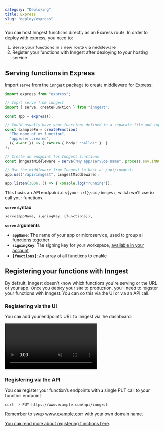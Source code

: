 ```yaml
---
category: "Deploying"
title: Express
slug: "deploy/express"
---
```


You can host Inngest functions directly as an Express route. In order to deploy with
express, you need to:

1. Serve your functions in a new route via middleware
2. Register your functions with Inngest after deploying to your hosting service

## Serving functions in Express

Import `serve` from the `inngest` package to create middleware for Express:

```ts
import express from "express";

// Imprt serve from inngest
import { serve, createFunction } from "inngest";

const app = express();

// You'd usually have your functions defined in a separate file and imported here.
const exampleFn = createFunction(
  "The name of my function",
  "app/user.created",
  ({ event }) => { return { body: "hello!" }; }
);

// Create an endpoint for Inngest functions
const inngestMiddleware = serve("My app/service name", process.env.INNGEST_SIGNING_KEY, [exampleFn]);

// Use the middleware from Inngest to host at /api/inngest.
app.use("/api/inngest", inngestMiddleware);

app.listen(3006, () => { console.log("running"));

```

This hosts an API endpoint at `${your-url}/api/inngest`, which we'll use to call your
functions.

**`serve` syntax**

```
serve(appName, signingKey, [functions]);
```

**`serve` arguments**

- **`appName`**:  The name of your app or microservice, used to group all functions together
- **`signingKey`**: The signing key for your workspace, [available in your account](https://app.inngest.com/secrets)
- **`[functions]`**: An array of all functions to enable

## Registering your functions with Inngest

By default, Inngest doesn't know which functions you're serving or the URL of your app. Once you
deploy your site to production, you'll need to reigster your functions with Inngest.  You can do
this via the UI or via an API call.

### Registering via the UI

You can add your endpoint’s URL to Inngest via the dashboard:

<video controls autoPlay loop muted>
  <source
    src="/assets/docs/sdk-deploy.mp4"
    type="video/mp4"
  />
</video>

### Registering via the API

You can register your function’s endpoints with a single PUT call to your function endpoint:

```bash
curl -X PUT https://www.example.com/api/inngest
```

Remember to swap www.example.com with your own domain name.


[You can read more about registering functions here](/docs/deploy#registering-live-functions-with-inngest).

